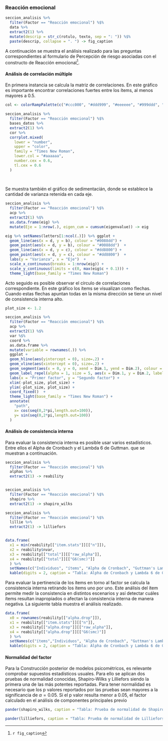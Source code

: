 
### Reacción emocional


```r
seccion_analisis %>% 
  filter(Factor == "Reacción emocional") %$%
  data %>% 
  extract2(1) %>%
  mutate(descrip = str_c(rotulo, texto, sep = ": ")) %$% 
  paste(descrip, collapse = ". ") -> fig_caption


```

A continuación se muestra el análisis realizado para las preguntas correspondientes al formulario de Percepción de riesgo asociadas con el constructo de Reacción emocional^[`r fig_caption`].


#### Análisis de correlación múltiple

En primera instancia se calcula la matriz de correlaciones. En este gráfico es importante encontrar correlaciones fuertes entre los ítems, al menos mayores a 0.5.



```r


col <- colorRampPalette(c("#ccc000", "#ddd999", "#eeeeee", "#999ddd", "#000ccc"))

seccion_analisis %>% 
  filter(Factor == "Reacción emocional") %$% 
  bases_datos %>% 
  extract2(1) %>% 
  cor %>% 
  corrplot.mixed(
    lower = "number", 
    upper = "color", 
    family = "Times New Roman", 
    lower.col = "#aaaaaa",  
    number.cex = 0.6, 
    tl.cex = 0.6
  )
  
  
```

Se muestra también el gráfico de sedimentacián, donde se establece la cantidad de varianza retenida en cada eje. 

```r
seccion_analisis %>% 
  filter(Factor == "Reacción emocional") %$% 
  acp %>% 
  extract2(1) %$% 
  as.data.frame(eig) %>% 
  mutate(Eje = 1:nrow(.), eigen_cum = cumsum(eigenvalue)) -> eig

```

```r
eig %>% setNames(letters[1:ncol(.)]) %>% ggplot + 
  geom_line(aes(x = d, y = b), colour = "#0088dd") +
  geom_point(aes(x = d, y = b), colour = "#0088dd")  + 
  geom_line(aes(x = d, y = c), colour = "#dd8800") +
  geom_point(aes(x = d, y = c), colour = "#dd8800")  + 
  labs(y = "Varianza", x = "Eje")  +
  scale_x_continuous(breaks = 1:nrow(eig)) +
  scale_y_continuous(limits = c(0, max(eig$c + 0.1))) +
  theme_light(base_family = "Times New Roman")


```

Acto seguido es posible observar el círculo de correlaciones correspondiente. En este gráfico los ítems se visualizan como flechas. Cuando estas flechas apuntan todas en la misma dirección se tiene un nivel de consistencia interna alto.

```r

plot_size <- 1.2

seccion_analisis %>% 
  filter(Factor == "Reacción emocional") %$% 
  acp %>% 
  extract2(1) %$% 
  var %$% 
  coord %>% 
  as.data.frame %>% 
  mutate(variable = rownames(.)) %>% 
  ggplot + 
  geom_hline(aes(yintercept = 0), size=.2) + 
  geom_vline(aes(xintercept = 0), size=.2) +
  geom_segment(aes(x = 0, y = 0, xend = Dim.1, yend = Dim.2), colour = "#222222", arrow = arrow(type = "closed", length = unit(x = 0.3, units = "cm"))) +
  geom_label_repel(alpha = 1, size = 5, aes(x = Dim.1, y = Dim.2, label = variable), family = "Times New Roman") +
  labs(x = "Primer factor", y = "Segundo factor") + 
  xlim(-plot_size, plot_size) +
  ylim(-plot_size, plot_size) +
  coord_fixed()  +
  theme_light(base_family = "Times New Roman") + 
  annotate(
    "path",
    x= cos(seq(0,2*pi,length.out=100)),
    y= sin(seq(0,2*pi,length.out=100))
  )

```


#### Análisis de consistencia interna

Para evaluar la consistencia interna es posible usar varios estadísticos. Entre ellos el Alpha de Cronbach y el Lambda 6 de Guttman. que se muestran a continuación.


```r

seccion_analisis %>% 
  filter(Factor == "Reacción emocional") %$% 
  alphas %>% 
  extract2(1) -> reability


seccion_analisis %>% 
  filter(Factor == "Reacción emocional") %$% 
  shapiro %>% 
  extract2(1) -> shapiro_wilks

seccion_analisis %>% 
  filter(Factor == "Reacción emocional") %$% 
  lillie %>% 
  extract2(1) -> lilliefors


data.frame(
  x1 = min(reability[["item.stats"]][["n"]]),
  x2 = reability$nvar,
  x3 = reability[["total"]][["raw_alpha"]],
  x4 = reability[["total"]][["G6(smc)"]]
  ) %>% 
  setNames(c("Individuos", "ítems", "Alpha de Cronbach", "Guttman's Lambda 6")) %>% 
  kable(digits = 2, caption = "Tabla: Alpha de Cronbach y Lambda 6 de Guttman para Reacción emocional. Fuente: elaboración propia.")

```

Para evaluar la pertinencia de los ítems en torno al factor se calcula la consistencia interna retirando los ítems uno por uno. Este análisis del ítem permite medir la consistencia en distintos escenarios y así detectar cuáles ítems resultan inapropiados o afectan la consistencia interna de manera negativa. La siguiente tabla muestra el análisis realizado.

```r

data.frame(
  x0 = rownames(reability[["alpha.drop"]]),
  x1 = reability[["item.stats"]][["n"]],
  x3 = reability[["alpha.drop"]][["raw_alpha"]],
  x4 = reability[["alpha.drop"]][["G6(smc)"]]
  ) %>% 
  setNames(c("ítems","Individuos", "Alpha de Cronbach", "Guttman's Lambda 6")) %>% 
  kable(digits = 2, caption = "Tabla: Alpha de Cronbach y Lambda 6 de Guttman retirando cada ítem para Reacción emocional. Fuente: elaboración propia.")

```

#### Normalidad del factor

Para la Construcción posterior de modelos psicométricos, es relevante comprobar supuestos estadísticos usuales. Para ello se aplican dos pruebas de normalidad conocidas, Shapiro-Wilks y Lilliefors siendo la primera una de las más potentes reportadas. Para tener normalidad es necesario que los p valores reportados por las pruebas sean mayores a la significancia de $\alpha = 0.05$. Si el p valor resulta menor a 0.05, el factor calculado en el análisis de componentes principales previo 


```r
pander(shapiro_wilks, caption = "Tabla: Prueba de normalidad de Shapiro-Wilks para Reacción emocional. Fuente: elaboración propia.")

```


```r
pander(lilliefors, caption = "Tabla: Prueba de normalidad de Lilliefors para Reacción emocional. Fuente: elaboración propia.")

```


